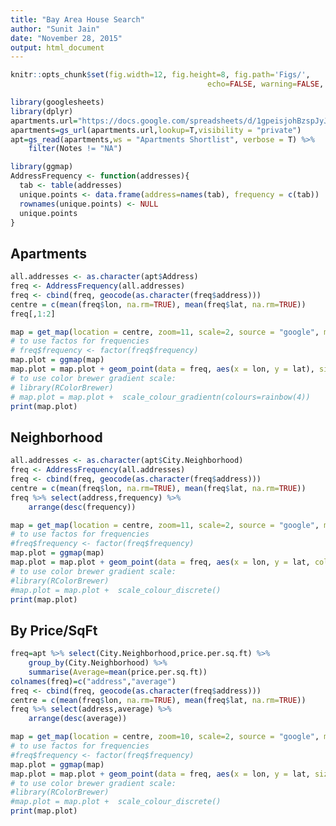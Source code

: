 ```yaml
---
title: "Bay Area House Search"
author: "Sunit Jain"
date: "November 28, 2015"
output: html_document
---
```


```r
knitr::opts_chunk$set(fig.width=12, fig.height=8, fig.path='Figs/',
											echo=FALSE, warning=FALSE, message=FALSE)
```

```r
library(googlesheets)
library(dplyr)
apartments.url="https://docs.google.com/spreadsheets/d/1gpeisjohBzspJyJXBcOpqyMo3uEt4BsjRyn5iPZ2WG0/edit?usp=sharing"
apartments=gs_url(apartments.url,lookup=T,visibility = "private")
apt=gs_read(apartments,ws = "Apartments Shortlist", verbose = T) %>% 
    filter(Notes != "NA")
```


```r
library(ggmap)
AddressFrequency <- function(addresses){
  tab <- table(addresses)
  unique.points <- data.frame(address=names(tab), frequency = c(tab))
  rownames(unique.points) <- NULL
  unique.points
}
```
## Apartments

```r
all.addresses <- as.character(apt$Address)
freq <- AddressFrequency(all.addresses)
freq <- cbind(freq, geocode(as.character(freq$address)))
centre = c(mean(freq$lon, na.rm=TRUE), mean(freq$lat, na.rm=TRUE))
freq[,1:2]
```

```r
map = get_map(location = centre, zoom=11, scale=2, source = "google", maptype="roadmap")
# to use factos for frequencies
# freq$frequency <- factor(freq$frequency)
map.plot = ggmap(map)
map.plot = map.plot + geom_point(data = freq, aes(x = lon, y = lat), size=5, alpha=0.65)
# to use color brewer gradient scale:
# library(RColorBrewer)
# map.plot = map.plot +  scale_colour_gradientn(colours=rainbow(4))
print(map.plot)
```

## Neighborhood

```r
all.addresses <- as.character(apt$City.Neighborhood)
freq <- AddressFrequency(all.addresses)
freq <- cbind(freq, geocode(as.character(freq$address)))
centre = c(mean(freq$lon, na.rm=TRUE), mean(freq$lat, na.rm=TRUE))
freq %>% select(address,frequency) %>% 
    arrange(desc(frequency))
```

```r
map = get_map(location = centre, zoom=11, scale=2, source = "google", maptype="roadmap")
# to use factos for frequencies
#freq$frequency <- factor(freq$frequency)
map.plot = ggmap(map)
map.plot = map.plot + geom_point(data = freq, aes(x = lon, y = lat, colour = frequency), size=5)
# to use color brewer gradient scale:
#library(RColorBrewer)
#map.plot = map.plot +  scale_colour_discrete()
print(map.plot)
```


## By Price/SqFt
```r
freq=apt %>% select(City.Neighborhood,price.per.sq.ft) %>% 
    group_by(City.Neighborhood) %>% 
    summarise(Average=mean(price.per.sq.ft))
colnames(freq)=c("address","average")
freq <- cbind(freq, geocode(as.character(freq$address)))
centre = c(mean(freq$lon, na.rm=TRUE), mean(freq$lat, na.rm=TRUE))
freq %>% select(address,average) %>% 
    arrange(desc(average))
```

```r
map = get_map(location = centre, zoom=10, scale=2, source = "google", maptype="roadmap")
# to use factos for frequencies
#freq$frequency <- factor(freq$frequency)
map.plot = ggmap(map)
map.plot = map.plot + geom_point(data = freq, aes(x = lon, y = lat, size=average*-1))
# to use color brewer gradient scale:
#library(RColorBrewer)
#map.plot = map.plot +  scale_colour_discrete()
print(map.plot)
```